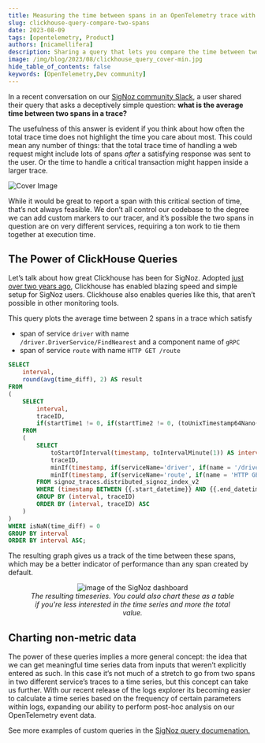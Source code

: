 ```yaml
---
title: Measuring the time between spans in an OpenTelemetry trace with a Clickhouse query
slug: clickhouse-query-compare-two-spans
date: 2023-08-09
tags: [opentelemetry, Product]
authors: [nicamellifera]
description: Sharing a query that lets you compare the time between two spans in different traces, even across two different services.
image: /img/blog/2023/08/clickhouse_query_cover-min.jpg
hide_table_of_contents: false
keywords: [OpenTelemetry,Dev community]
---
```


<head>
  <link rel="canonical" href="https://signoz.io/blog/clickhouse-query-compare-two-spans/"/>
</head>

In a recent conversation on our <a href = "https://signoz.io/slack" rel="noopener noreferrer nofollow" target="_blank" >SigNoz community Slack</a>, a user shared their query that asks a deceptively simple question: **what is the average time between two spans in a trace?**

The usefulness of this answer is evident if you think about how often the total trace time does not highlight the time you care about most. This could mean any number of things: that the total trace time of handling a web request might include lots of spans _after_ a satisfying response was sent to the user. Or the time to handle a critical transaction might happen inside a larger trace.



![Cover Image](/img/blog/2023/08/clickhouse_query_cover.webp)

While it would be great to report a span with this critical section of time, that’s not always feasible. We don’t all control our codebase to the degree we can add custom markers to our tracer, and it’s possible the two spans in question are on very different services, requiring a ton work to tie them together at execution time.

## The Power of ClickHouse Queries

Let’s talk about how great Clickhouse has been for SigNoz. Adopted [just over two years ago](https://signoz.io/blog/clickhouse-storage-monitoring/), Clickhouse has enabled blazing speed and simple setup for SigNoz users. Clickhouse also enables queries like this, that aren’t possible in other monitoring tools.

This query plots the average time between 2 spans in a trace which satisfy

- span of service `driver` with name `/driver.DriverService/FindNearest` and a component name of `gRPC`
- span of service `route` with name `HTTP GET /route`

```sql
SELECT
    interval,
    round(avg(time_diff), 2) AS result
FROM
(
    SELECT
        interval,
        traceID,
        if(startTime1 != 0, if(startTime2 != 0, (toUnixTimestamp64Nano(startTime2) - toUnixTimestamp64Nano(startTime1)) / 1000000, nan), nan) AS time_diff
    FROM
    (
        SELECT
            toStartOfInterval(timestamp, toIntervalMinute(1)) AS interval,
            traceID,
            minIf(timestamp, if(serviceName='driver', if(name = '/driver.DriverService/FindNearest', if((stringTagMap['component']) = 'gRPC', true, false), false), false)) AS startTime1,
            minIf(timestamp, if(serviceName='route', if(name = 'HTTP GET /route', true, false), false)) AS startTime2
        FROM signoz_traces.distributed_signoz_index_v2
        WHERE (timestamp BETWEEN {{.start_datetime}} AND {{.end_datetime}}) AND (serviceName IN ('driver', 'route'))
        GROUP BY (interval, traceID)
        ORDER BY (interval, traceID) ASC
    )
)
WHERE isNaN(time_diff) = 0
GROUP BY interval
ORDER BY interval ASC;

```

The resulting graph gives us a track of the time between these spans, which may be a better indicator of performance than any span created by default.

<figure data-zoomable align='center'>
    <img src="/img/blog/2023/08/time-gap.webp" alt="image of the SigNoz dashboard"/>
    <figcaption><i>The resulting timeseries. You could also chart these as a table if you're less interested in the time series and more the total value.</i></figcaption>
</figure>

## Charting non-metric data

The power of these queries implies a more general concept: the idea that we can get meaningful time series data from inputs that weren’t explicitly entered as such. In this case it’s not much of a stretch to go from two spans in two different service’s traces to a time series, but this concept can take us further. With our recent release of the logs explorer its becoming easier to calculate a time series based on the frequency of certain parameters within logs, expanding our ability to perform post-hoc analysis on our OpenTelemetry event data.

See more examples of custom queries in the <a href = "https://signoz.io/docs/tutorial/writing-clickhouse-queries-in-dashboard/" rel="noopener noreferrer nofollow" target="_blank" >SigNoz query documenation.</a>
